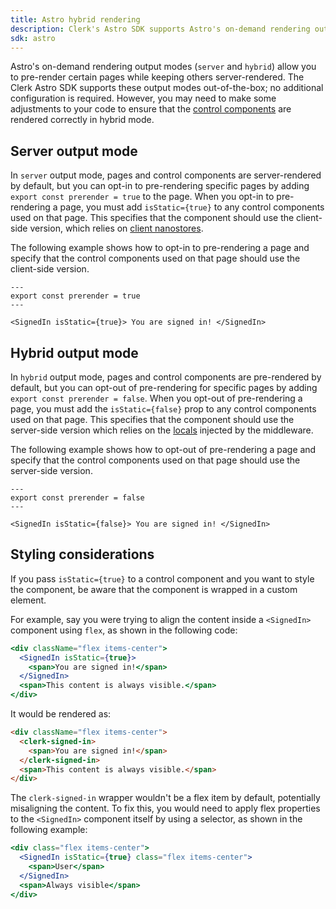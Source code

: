 ```yaml
---
title: Astro hybrid rendering
description: Clerk's Astro SDK supports Astro's on-demand rendering output modes (`server` and `hybrid`).
sdk: astro
---
```


Astro's on-demand rendering output modes (`server` and `hybrid`) allow you to pre-render certain pages while keeping others server-rendered. The Clerk Astro SDK supports these output modes out-of-the-box; no additional configuration is required. However, you may need to make some adjustments to your code to ensure that the [control components](/docs/references/general/components/overview#control-components) are rendered correctly in hybrid mode.

## Server output mode

In `server` output mode, pages and control components are server-rendered by default, but you can opt-in to pre-rendering specific pages by adding `export const prerender = true` to the page. When you opt-in to pre-rendering a page, you must add `isStatic={true}` to any control components used on that page. This specifies that the component should use the client-side version, which relies on [client nanostores](/docs/references/astro/client-side-helpers/auth-store).

The following example shows how to opt-in to pre-rendering a page and specify that the control components used on that page should use the client-side version.

```astro {{ filename: 'src/pages/index.astro' }}
---
export const prerender = true
---

<SignedIn isStatic={true}> You are signed in! </SignedIn>
```

## Hybrid output mode

In `hybrid` output mode, pages and control components are pre-rendered by default, but you can opt-out of pre-rendering for specific pages by adding `export const prerender = false`. When you opt-out of pre-rendering a page, you must add the `isStatic={false}` prop to any control components used on that page. This specifies that the component should use the server-side version which relies on the [locals](/docs/references/astro/locals) injected by the middleware.

The following example shows how to opt-out of pre-rendering a page and specify that the control components used on that page should use the server-side version.

```astro {{ filename: 'src/pages/index.astro' }}
---
export const prerender = false
---

<SignedIn isStatic={false}> You are signed in! </SignedIn>
```

## Styling considerations

If you pass `isStatic={true}` to a control component and you want to style the component, be aware that the component is wrapped in a custom element.

For example, say you were trying to align the content inside a `<SignedIn>` component using `flex`, as shown in the following code:

```jsx
<div className="flex items-center">
  <SignedIn isStatic={true}>
    <span>You are signed in!</span>
  </SignedIn>
  <span>This content is always visible.</span>
</div>
```

It would be rendered as:

```html {{ mark: [2, 4] }}
<div className="flex items-center">
  <clerk-signed-in>
    <span>You are signed in!</span>
  </clerk-signed-in>
  <span>This content is always visible.</span>
</div>
```

The `clerk-signed-in` wrapper wouldn't be a flex item by default, potentially misaligning the content. To fix this, you would need to apply flex properties to the `<SignedIn>` component itself by using a selector, as shown in the following example:

```jsx {{ mark: [2] }}
<div class="flex items-center">
  <SignedIn isStatic={true} class="flex items-center">
    <span>User</span>
  </SignedIn>
  <span>Always visible</span>
</div>
```
